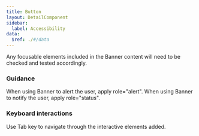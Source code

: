 ```yaml
---
title: Button
layout: DetailComponent
sidebar:
  label: Accessibility
data:
  $ref: ./#/data
---
```


Any focusable elements included in the Banner content will need to be checked and tested accordingly.

### Guidance

When using Banner to alert the user, apply role="alert". When using Banner to notify the user, apply role="status".

### Keyboard interactions

<KeyboardControls>
<KeyboardControl keyOrCombos="Tab">

Use Tab key to navigate through the interactive elements added.

</KeyboardControl>
</KeyboardControls>
